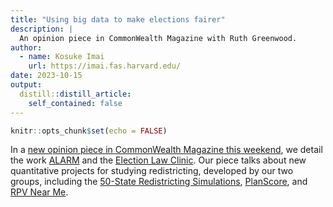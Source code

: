 ```yaml
---
title: "Using big data to make elections fairer"
description: |
  An opinion piece in CommonWealth Magazine with Ruth Greenwood.
author:
  - name: Kosuke Imai
    url: https://imai.fas.harvard.edu/
date: 2023-10-15
output:
  distill::distill_article:
    self_contained: false
---
```


```r
knitr::opts_chunk$set(echo = FALSE)
```

In a [new opinion piece in CommonWealth Magazine this weekend](https://commonwealthmagazine.org/opinion/using-big-data-to-make-elections-fairer/), we detail the work [ALARM](https://alarm-redist.org/) and the [Election Law Clinic](https://www.hlselectionlaw.org/). Our piece talks about new quantitative projects for studying redistricting, developed by our two groups, including the [50-State Redistricting Simulations](https://alarm-redist.org/fifty-states/), [PlanScore](https://planscore.org/), and [RPV Near Me](https://www.rpvnearme.org/).

